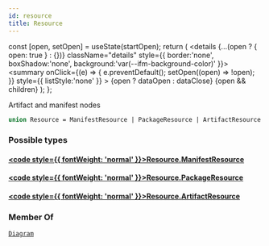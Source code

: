 ```yaml
---
id: resource
title: Resource
---
```









  const [open, setOpen] = useState(startOpen);
  return (
    <details {...(open ? { open: true } : {})} className="details" style={{ border:'none', boxShadow:'none', background:'var(--ifm-background-color)' }}>
      <summary
        onClick={(e) => {
          e.preventDefault();
          setOpen((open) => !open);
        }}
        style={{ listStyle:'none' }}
      >
      {open ? dataOpen : dataClose}
      </summary>
      {open && children}
    </details>
  );
};








Artifact and manifest nodes


```graphql
union Resource = ManifestResource | PackageResource | ArtifactResource
```




### Possible types

#### [<code style={{ fontWeight: 'normal' }}>Resource.<b>ManifestResource</b></code>](/swapi/types/objects/manifest-resource.mdx) <Badge class="badge badge--secondary " text="object"/> 



#### [<code style={{ fontWeight: 'normal' }}>Resource.<b>PackageResource</b></code>](/swapi/types/objects/package-resource.mdx) <Badge class="badge badge--secondary " text="object"/> 



#### [<code style={{ fontWeight: 'normal' }}>Resource.<b>ArtifactResource</b></code>](/swapi/types/objects/artifact-resource.mdx) <Badge class="badge badge--secondary " text="object"/> 







### Member Of

[`Diagram`](/swapi/types/objects/diagram.mdx)  <Badge class="badge badge--secondary badge--relation" text="object"/>